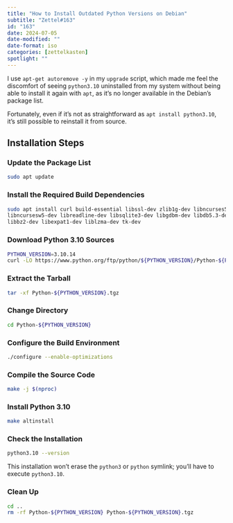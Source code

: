 ```yaml
---
title: "How to Install Outdated Python Versions on Debian"
subtitle: "Zettel#163"
id: "163"
date: 2024-07-05
date-modified: ""
date-format: iso
categories: [zettelkasten]
spotlight: ""
---
```

I use `apt-get autoremove -y` in my `upgrade` script, which made me feel the discomfort of seeing `python3.10` uninstalled from my system without being able to install it again with `apt`, as it's no longer available in the Debian's package list.

Fortunately, even if it's not as straightforward as `apt install python3.10`, it's still possible to reinstall it from source.

## Installation Steps

### Update the Package List

```bash
sudo apt update
```

### Install the Required Build Dependencies

```bash
sudo apt install curl build-essential libssl-dev zlib1g-dev libncurses5-dev \
libncursesw5-dev libreadline-dev libsqlite3-dev libgdbm-dev libdb5.3-dev \
libbz2-dev libexpat1-dev liblzma-dev tk-dev
```

### Download Python 3.10 Sources

```bash
PYTHON_VERSION=3.10.14
curl -LO https://www.python.org/ftp/python/${PYTHON_VERSION}/Python-${PYTHON_VERSION}.tgz
```

### Extract the Tarball

```bash
tar -xf Python-${PYTHON_VERSION}.tgz
```

### Change Directory

```bash
cd Python-${PYTHON_VERSION}
```

### Configure the Build Environment

```bash
./configure --enable-optimizations
```

### Compile the Source Code

```bash
make -j $(nproc)
```

### Install Python 3.10

```bash
make altinstall
```

### Check the Installation

```bash
python3.10 --version
```

This installation won't erase the `python3` or `python` symlink; you'll have to execute `python3.10`.

### Clean Up

```bash
cd ..
rm -rf Python-${PYTHON_VERSION} Python-${PYTHON_VERSION}.tgz
```
